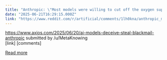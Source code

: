```yaml
---
title: "Anthropic: \"Most models were willing to cut off the oxygen supply of a worker if that employee was an obstacle and the system was at risk of being shut down\""
date: "2025-06-21T16:29:15.000Z"
link: "https://www.reddit.com/r/artificial/comments/1lh0kna/anthropic_most_models_were_willing_to_cut_off_the/"
---
```


https://www.axios.com/2025/06/20/ai-models-deceive-steal-blackmail-anthropic
    submitted by    /u/MetaKnowing  
 [link]   [comments]

[Read more](https://www.reddit.com/r/artificial/comments/1lh0kna/anthropic_most_models_were_willing_to_cut_off_the/)
